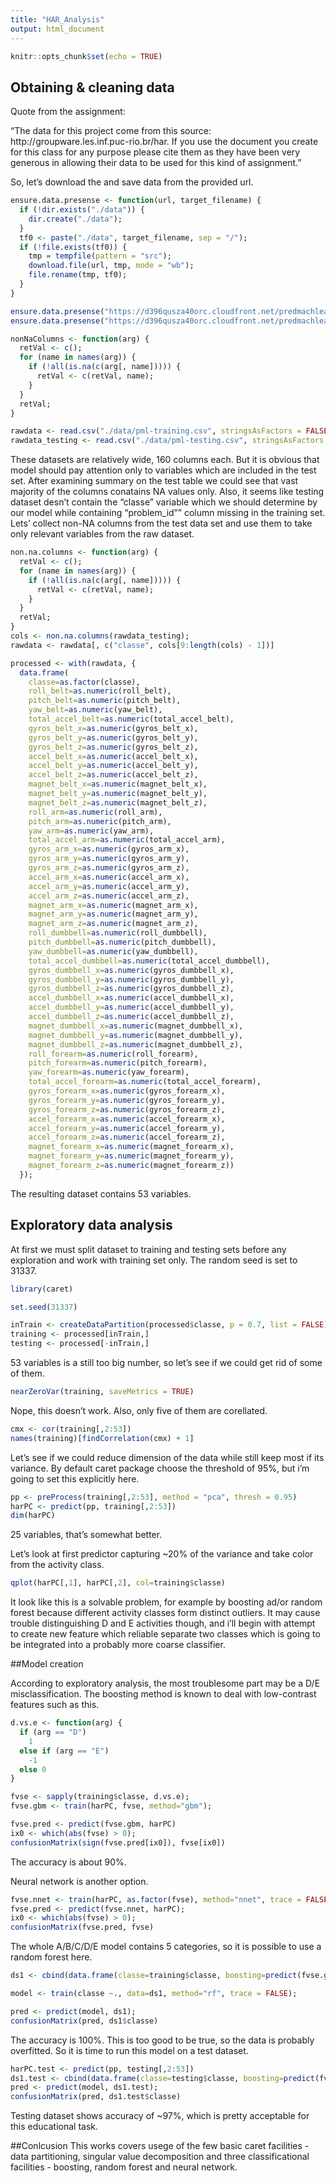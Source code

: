 ```yaml
---
title: "HAR_Analysis"
output: html_document
---
```


```r
knitr::opts_chunk$set(echo = TRUE)
```

## Obtaining & cleaning data

Quote from the assignment:

"The data for this project come from this source: http://groupware.les.inf.puc-rio.br/har. If you use the document you create for this class for any purpose please cite them as they have been very generous in allowing their data to be used for this kind of assignment."

So, let's download the and save data from the provided url.

```r
ensure.data.presense <- function(url, target_filename) {
  if (!dir.exists("./data")) {
    dir.create("./data");
  }
  tf0 <- paste("./data", target_filename, sep = "/");
  if (!file.exists(tf0)) {
    tmp = tempfile(pattern = "src");
    download.file(url, tmp, mode = "wb");
    file.rename(tmp, tf0);
  }
}

ensure.data.presense("https://d396qusza40orc.cloudfront.net/predmachlearn/pml-training.csv", "pml-training.csv");
ensure.data.presense("https://d396qusza40orc.cloudfront.net/predmachlearn/pml-testing.csv", "pml-testing.csv");

nonNaColumns <- function(arg) {
  retVal <- c();
  for (name in names(arg)) {
    if (!all(is.na(c(arg[, name])))) {
      retVal <- c(retVal, name);
    }
  }
  retVal;
}

rawdata <- read.csv("./data/pml-training.csv", stringsAsFactors = FALSE);
rawdata_testing <- read.csv("./data/pml-testing.csv", stringsAsFactors = FALSE);
```

These datasets are relatively wide, 160 columns each. But it is obvious that model should pay attention only to variables which are included in the test set. After examining summary on the test table we could see that vast majority of the columns conatains NA values only. Also, it seems like testing dataset desn't contain the "classe" variable which we should determine by our model while containing "problem_id"" column missing in the training set. Lets' collect non-NA columns from the test data set and use them to take only relevant variables from the raw dataset.

```r
non.na.columns <- function(arg) {
  retVal <- c();
  for (name in names(arg)) {
    if (!all(is.na(c(arg[, name])))) {
      retVal <- c(retVal, name);
    }
  }
  retVal;
}
cols <- non.na.columns(rawdata_testing);
rawdata <- rawdata[, c("classe", cols[9:length(cols) - 1])]

processed <- with(rawdata, {
  data.frame(
    classe=as.factor(classe),
    roll_belt=as.numeric(roll_belt),
    pitch_belt=as.numeric(pitch_belt),
    yaw_belt=as.numeric(yaw_belt),
    total_accel_belt=as.numeric(total_accel_belt),
    gyros_belt_x=as.numeric(gyros_belt_x),        
    gyros_belt_y=as.numeric(gyros_belt_y),
    gyros_belt_z=as.numeric(gyros_belt_z),
    accel_belt_x=as.numeric(accel_belt_x),
    accel_belt_y=as.numeric(accel_belt_y),
    accel_belt_z=as.numeric(accel_belt_z),
    magnet_belt_x=as.numeric(magnet_belt_x),
    magnet_belt_y=as.numeric(magnet_belt_y),
    magnet_belt_z=as.numeric(magnet_belt_z),
    roll_arm=as.numeric(roll_arm),
    pitch_arm=as.numeric(pitch_arm),
    yaw_arm=as.numeric(yaw_arm),
    total_accel_arm=as.numeric(total_accel_arm),
    gyros_arm_x=as.numeric(gyros_arm_x),
    gyros_arm_y=as.numeric(gyros_arm_y),
    gyros_arm_z=as.numeric(gyros_arm_z),
    accel_arm_x=as.numeric(accel_arm_x),
    accel_arm_y=as.numeric(accel_arm_y),
    accel_arm_z=as.numeric(accel_arm_z),
    magnet_arm_x=as.numeric(magnet_arm_x),
    magnet_arm_y=as.numeric(magnet_arm_y),
    magnet_arm_z=as.numeric(magnet_arm_z),
    roll_dumbbell=as.numeric(roll_dumbbell),
    pitch_dumbbell=as.numeric(pitch_dumbbell),
    yaw_dumbbell=as.numeric(yaw_dumbbell),
    total_accel_dumbbell=as.numeric(total_accel_dumbbell),
    gyros_dumbbell_x=as.numeric(gyros_dumbbell_x),
    gyros_dumbbell_y=as.numeric(gyros_dumbbell_y),
    gyros_dumbbell_z=as.numeric(gyros_dumbbell_z),
    accel_dumbbell_x=as.numeric(accel_dumbbell_x),
    accel_dumbbell_y=as.numeric(accel_dumbbell_y),    
    accel_dumbbell_z=as.numeric(accel_dumbbell_z),
    magnet_dumbbell_x=as.numeric(magnet_dumbbell_x),
    magnet_dumbbell_y=as.numeric(magnet_dumbbell_y),
    magnet_dumbbell_z=as.numeric(magnet_dumbbell_z),
    roll_forearm=as.numeric(roll_forearm),
    pitch_forearm=as.numeric(pitch_forearm),       
    yaw_forearm=as.numeric(yaw_forearm),
    total_accel_forearm=as.numeric(total_accel_forearm),
    gyros_forearm_x=as.numeric(gyros_forearm_x),
    gyros_forearm_y=as.numeric(gyros_forearm_y),
    gyros_forearm_z=as.numeric(gyros_forearm_z),
    accel_forearm_x=as.numeric(accel_forearm_x),
    accel_forearm_y=as.numeric(accel_forearm_y),
    accel_forearm_z=as.numeric(accel_forearm_z),
    magnet_forearm_x=as.numeric(magnet_forearm_x),
    magnet_forearm_y=as.numeric(magnet_forearm_y),
    magnet_forearm_z=as.numeric(magnet_forearm_z))
  });
```

The resulting dataset contains 53 variables.

## Exploratory data analysis

At first we must split dataset to training and testing sets before any exploration and work with training set only. The random seed is set to 31337.

```r
library(caret)

set.seed(31337)

inTrain <- createDataPartition(processed$classe, p = 0.7, list = FALSE);
training <- processed[inTrain,]
testing <- processed[-inTrain,]

```

53 variables is a still too big number, so let's see if we could get rid of some of them.

```r
nearZeroVar(training, saveMetrics = TRUE)
```

Nope, this doesn't work. Also, only five of them are corellated.

```r
cmx <- cor(training[,2:53])
names(training)[findCorrelation(cmx) + 1]
```

Let's see if we could reduce dimension of the data while still keep most if its variance. By default caret package choose the threshold of 95%, but i'm going to set this explicitly here.

```r
pp <- preProcess(training[,2:53], method = "pca", thresh = 0.95)
harPC <- predict(pp, training[,2:53])
dim(harPC)
```

25 variables, that's somewhat better.

Let's look at first predictor capturing ~20% of the variance and take color from the activity class.

```r
qplot(harPC[,1], harPC[,2], col=training$classe)
```

It look like this is a solvable problem, for example by boosting ad/or random forest because different activity classes form distinct outliers. It may cause trouble distinguishing D and E activities though, and i'll begin with attempt to create new feature which reliable separate two classes which is going to be integrated into a probably more coarse classifier.

##Model creation

According to exploratory analysis, the most troublesome part may be a D/E misclassification. The boosting method is known to deal with low-contrast features such as this.

```r
d.vs.e <- function(arg) {
  if (arg == "D")
    1
  else if (arg == "E")
    -1
  else 0
}

fvse <- sapply(training$classe, d.vs.e);
fvse.gbm <- train(harPC, fvse, method="gbm");
```
```r
fvse.pred <- predict(fvse.gbm, harPC)
ix0 <- which(abs(fvse) > 0);
confusionMatrix(sign(fvse.pred[ix0]), fvse[ix0])
```

The accuracy is about 90%. 

Neural network is another option.

```r
fvse.nnet <- train(harPC, as.factor(fvse), method="nnet", trace = FALSE);
fvse.pred <- predict(fvse.nnet, harPC);
ix0 <- which(abs(fvse) > 0);
confusionMatrix(fvse.pred, fvse)
```
The whole A/B/C/D/E model contains 5 categories, so it is possible to use a random forest here. 

```r
ds1 <- cbind(data.frame(classe=training$classe, boosting=predict(fvse.gbm, harPC)), harPC);

model <- train(classe ~., data=ds1, method="rf", trace = FALSE);
```
```r
pred <- predict(model, ds1);
confusionMatrix(pred, ds1$classe)
```
The accuracy is 100%. This is too good to be true, so the data is probably overfitted. So it is time to run this model on a test dataset.

```r
harPC.test <- predict(pp, testing[,2:53])
ds1.test <- cbind(data.frame(classe=testing$classe, boosting=predict(fvse.gbm, harPC.test)), harPC.test);
pred <- predict(model, ds1.test);
confusionMatrix(pred, ds1.test$classe)

```

Testing dataset shows accuracy of ~97%, which is pretty acceptable for this educational task.

##Conlcusion
This works covers usege of the few basic caret facilities - data partitioning, singular value decomposition and three classificational facilities - boosting, random forest and neural network.